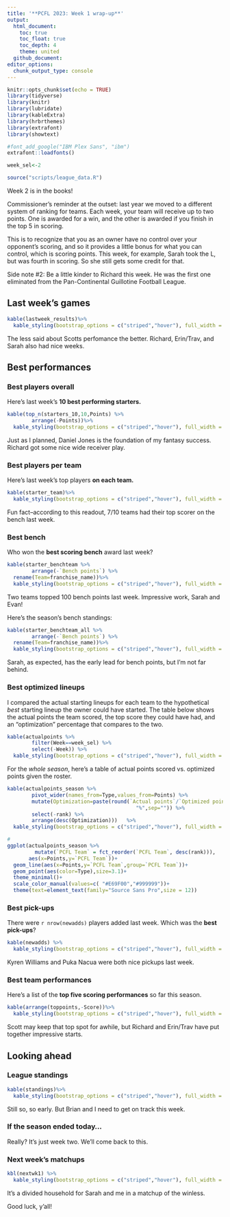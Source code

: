 ```yaml
---
title: '**PCFL 2023: Week 1 wrap-up**'
output:
  html_document:
    toc: true
    toc_float: true
    toc_depth: 4
    theme: united
  github_document:
editor_options: 
  chunk_output_type: console
---
```


```r
knitr::opts_chunk$set(echo = TRUE)
library(tidyverse)
library(knitr)
library(lubridate)
library(kableExtra)
library(hrbrthemes)
library(extrafont)
library(showtext)

#font_add_google("IBM Plex Sans", "ibm")
extrafont::loadfonts()

week_sel<-2

source("scripts/league_data.R")

```

Week 2 is in the books!

Commissioner's reminder at the outset: last year we moved to a different system of ranking for teams. Each week, your team will receive up to two points. One is awarded for a win, and the other is awarded if you finish in the top 5 in scoring. 

This is to recognize that you as an owner have no control over your opponent's scoring, and so it provides a little bonus for what you can control, which is scoring points. This week, for example, Sarah took the L, but was fourth in scoring. So she still gets some credit for that. 

Side note #2: Be a little kinder to Richard this week. He was the first one eliminated from the Pan-Continental Guillotine Football League.

## Last week's games

```r
kable(lastweek_results)%>%
  kable_styling(bootstrap_options = c("striped","hover"), full_width = F, position = "left")
```

The less said about Scotts perfomance the better. Richard, Erin/Trav, and Sarah also had nice weeks.

## Best performances

### Best players overall
Here's last week's **10 best performing starters.** 

```r
kable(top_n(starters_10,10,Points) %>%
        arrange(-Points))%>%
  kable_styling(bootstrap_options = c("striped","hover"), full_width = F, position = "left")
```

Just as I planned, Daniel Jones is the foundation of my fantasy success. Richard got some nice wide receiver play.

### Best players per team
Here's last week's top players **on each team.**

```r
kable(starter_team)%>%
  kable_styling(bootstrap_options = c("striped","hover"), full_width = F, position = "left")
```

Fun fact--according to this readout, 7/10 teams had their top scorer on the bench last week.

### Best bench
Who won the **best scoring bench** award last week?

```r
kable(starter_benchteam %>% 
        arrange(-`Bench points`) %>%
  rename(Team=franchise_name))%>%
  kable_styling(bootstrap_options = c("striped","hover"), full_width = F, position = "left")
```

Two teams topped 100 bench points last week. Impressive work, Sarah and Evan!

Here's the season's bench standings:

```r
kable(starter_benchteam_all %>%
        arrange(-`Bench points`) %>%
  rename(Team=franchise_name))%>%
  kable_styling(bootstrap_options = c("striped","hover"), full_width = F, position = "left")
```

Sarah, as expected, has the early lead for bench points, but I'm not far behind.

### Best optimized lineups
I compared the actual starting lineups for each team to the hypothetical _best_ starting lineup the owner could have started. The table below shows the actual points the team scored, the top score they could have had, and an "optimization" percentage that compares to the two.

```r
kable(actualpoints %>% 
        filter(Week==week_sel) %>% 
        select(-Week)) %>%
  kable_styling(bootstrap_options = c("striped","hover"), full_width = F, position = "left")
```

For the *whole season*, here's a table of actual points scored vs. optimized points given the roster. 

```r


kable(actualpoints_season %>%
        pivot_wider(names_from=Type,values_from=Points) %>%
        mutate(Optimization=paste(round(`Actual points`/`Optimized points`*100,0),
                                          "%",sep="")) %>%
        select(-rank) %>%
        arrange(desc(Optimization)))   %>%
  kable_styling(bootstrap_options = c("striped","hover"), full_width = F, position = "left")

# 
ggplot(actualpoints_season %>%
         mutate(`PCFL Team` = fct_reorder(`PCFL Team`, desc(rank))),
       aes(x=Points,y=`PCFL Team`))+
  geom_line(aes(x=Points,y=`PCFL Team`,group=`PCFL Team`))+
  geom_point(aes(color=Type),size=3.1)+
  theme_minimal()+
  scale_color_manual(values=c( "#E69F00","#999999"))+
  theme(text=element_text(family="Source Sans Pro",size = 12))
```

### Best pick-ups
There were `r nrow(newadds)` players added last week. Which was the **best pick-ups**?

```r
kable(newadds) %>%
  kable_styling(bootstrap_options = c("striped","hover"), full_width = F, position = "left")
```

Kyren Williams and Puka Nacua were both nice pickups last week.

### Best team performances

Here's a list of the **top five scoring performances** so far this season.

```r
kable(arrange(toppoints,-Score))%>%
  kable_styling(bootstrap_options = c("striped","hover"), full_width = F, position = "left")
```

Scott may keep that top spot for awhile, but Richard and Erin/Trav have put together impressive starts.

## Looking ahead

### League standings

```r
kable(standings)%>%
  kable_styling(bootstrap_options = c("striped","hover"), full_width = F, position = "left")

```

Still so, so early. But Brian and I need to get on track this week.

### If the season ended today...

Really? It's just week two. We'll come back to this.

### Next week's matchups

```r
kbl(nextwk1) %>%
  kable_styling(bootstrap_options = c("striped","hover"), full_width = F, position = "left")
```

It's a divided household for Sarah and me in a matchup of the winless. 

Good luck, y'all!